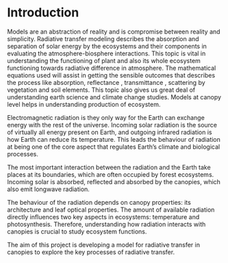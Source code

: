 # Introduction {#intro}

Models are an abstraction of reality and is compromise between reality and simplicity. Radiative transfer modeling describes the absorption and separation of solar energy by the ecosystems and their components in evaluating the atmosphere-biosphere interactions.
This topic is vital in understanding the functioning of plant and also its whole ecosystem functioning towards radiative difference in atmosphere. The mathematical equations used will assist in getting the sensible outcomes that describes the process like absorption, reflectance , transmittance , scattering by vegetation and soil elements.
This topic also gives us great deal of understanding earth science and climate change studies. Models at canopy level helps in understanding production of ecosystem.

Electromagnetic radiation is they only way for the Earth can exchange energy with the rest of the universe. Incoming solar radiation is the source of virtually all energy present on Earth, and outgoing infrared radiation is how Earth can reduce its temperature.
This leads the behaviour of radiation at being one of the core aspect that regulates Earth's climate and biological processes.

The most important interaction between the radiation and the Earth take places at its boundaries, which are often occupied by forest ecosystems.
Incoming solar is absorbed, reflected and absorbed by the canopies, which also emit longwave radiation.

The behaviour of the radiation depends on canopy properties: its architecture and leaf optical properties.
The amount of available radiation directly influences two key aspects in ecosystems: temperature and photosynthesis. Therefore, understanding how radiation interacts with canopies is crucial to study ecosystem functions.

The aim of this project is developing a model for radiative transfer in canopies to explore the key processes of radiative transfer.
